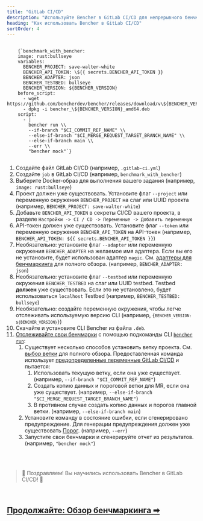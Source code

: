 ```yaml
---
title: "GitLab CI/CD"
description: "Используйте Bencher в GitLab CI/CD для непрерывного бенчмаркинга при merge requests"
heading: "Как использовать Bencher в GitLab CI/CD"
sortOrder: 4
---
```



<pre>
  <code>
    {`benchmark_with_bencher:
    image: rust:bullseye
    variables:
      BENCHER_PROJECT: save-walter-white
      BENCHER_API_TOKEN: \${{ secrets.BENCHER_API_TOKEN }}
      BENCHER_ADAPTER: json
      BENCHER_TESTBED: bullseye
      BENCHER_VERSION: ${BENCHER_VERSION}
    before_script:
      - wget https://github.com/bencherdev/bencher/releases/download/v\${BENCHER_VERSION}/bencher_\${BENCHER_VERSION}_amd64.deb
      - dpkg -i bencher_\${BENCHER_VERSION}_amd64.deb
    script:
      - |
        bencher run \\
        --if-branch "$CI_COMMIT_REF_NAME" \\
        --else-if-branch "$CI_MERGE_REQUEST_TARGET_BRANCH_NAME" \\
        --else-if-branch main \\
        --err \\
        "bencher mock"`}
  </code>
</pre>

1. Создайте файл GitLab CI/CD (например, `.gitlab-ci.yml`)
1. Создайте `job` в GitLab CI/CD (например, `benchmark_with_bencher`)
1. Выберите Docker-образ для выполнения вашего задания (например, `image: rust:bullseye`)
1. Проект должен уже существовать. Установите флаг `--project` или переменную окружения `BENCHER_PROJECT` на слаг или UUID проекта (например, `BENCHER_PROJECT: save-walter-white`)
1. Добавьте `BENCHER_API_TOKEN` в секреты CI/CD вашего проекта, в разделе `Настройки -> CI / CD -> Переменные -> Добавить переменную`
1. API-токен должен уже существовать. Установите флаг `--token` или переменную окружения `BENCHER_API_TOKEN` на API-токен (например, `BENCHER_API_TOKEN: ${{ secrets.BENCHER_API_TOKEN }}`)
1. Необязательно: установите флаг `--adapter` или переменную окружения `BENCHER_ADAPTER` на желаемое имя адаптера. Если вы его не установите, будет использован адаптер `magic`. См. [адаптеры для бенчмаркинга](/ru/docs/explanation/adapters/) для полного обзора. (например, `BENCHER_ADAPTER: json`)
1. Необязательно: установите флаг `--testbed` или переменную окружения `BENCHER_TESTBED` на слаг или UUID testbed. Testbed **должен** уже существовать. Если это не установлено, будет использоваться `localhost` Testbed (например, `BENCHER_TESTBED: bullseye`)
1. Необязательно: создайте переменную окружения, чтобы легче отслеживать используемую версию CLI (например, <code>{`BENCHER_VERSION: ${BENCHER_VERSION}`}</code>)
1. Скачайте и установите CLI Bencher из файла `.deb`.
1. [Отслеживайте свои бенчмарки](/ru/docs/how-to/track-benchmarks/) с помощью подкоманды CLI <code><a href="/ru/docs/explanation/bencher-run/">bencher run</a></code>:
    1. Существует несколько способов установить ветку проекта. См. [выбор ветки](/ru/docs/explanation/branch-selection/) для полного обзора. Предоставленная команда использует [предопределенные переменные GitLab CI/CD](https://docs.gitlab.com/ee/ci/variables/predefined_variables.html) и пытается:
        1. Использовать текущую ветку, если она уже существует. (например, `--if-branch "$CI_COMMIT_REF_NAME"`)
        1. Создать копию данных и пороговой ветки для MR, если она уже существует. (например, `--else-if-branch  "$CI_MERGE_REQUEST_TARGET_BRANCH_NAME"`)
        1. В противном случае создать копию данных и порогов главной ветки. (например, `--else-if-branch main`)
    1. Установите команду в состояние ошибки, если сгенерировано предупреждение. Для генерации предупреждения должен уже существовать [Порог](/ru/docs/explanation/thresholds/). (например, `--err`)
    1. Запустите свои бенчмарки и сгенерируйте отчет из результатов. (например, `"bencher mock"`)

<br/>
<br/>

> 🐰 Поздравляем! Вы научились использовать Bencher в GitLab CI/CD! 🎉

<br/>

<h2><a href="/ru/docs/explanation/benchmarking/">Продолжайте: Обзор бенчмаркинга ➡</a></h2>